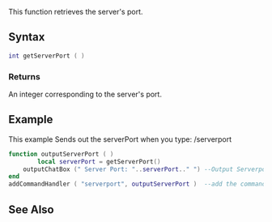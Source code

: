 
{{Server function}}
This function retrieves the server's port.

==Syntax== 
<syntaxhighlight lang="lua">
int getServerPort ( )
</syntaxhighlight>

===Returns===
An integer corresponding to the server's port.

==Example== 
This example Sends out the serverPort when you type: /serverport
<syntaxhighlight lang="lua">
function outputServerPort ( )
        local serverPort = getServerPort() 
	outputChatBox (" Server Port: "..serverPort.." ") --Output Serverport in Chatbox
end
addCommandHandler ( "serverport", outputServerPort )  --add the command Handler
</syntaxhighlight>

==See Also==
{{Server functions}}